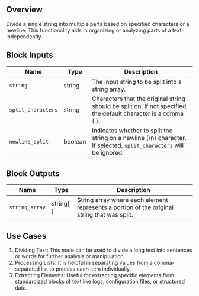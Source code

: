 ## Overview

Divide a single string into multiple parts based on specified characters or a newline. This functionality aids in organizing or analyzing parts of a text independently.

## Block Inputs

| Name               | Type    | Description                                                                                                         |
| ------------------ | ------- | ------------------------------------------------------------------------------------------------------------------- |
| `string`           | string  | The input string to be split into a string array.                                                                   |
| `split_characters` | string  | Characters that the original string should be split on. If not specified, the default character is a comma (,).     |
| `newline_split`    | boolean | Indicates whether to split the string on a newline (\n) character. If selected, `split_characters` will be ignored. |

## Block Outputs

| Name           | Type      | Description                                                                                 |
| -------------- | --------- | ------------------------------------------------------------------------------------------- |
| `string_array` | string[ ] | String array where each element represents a portion of the original string that was split. |

## Use Cases

1. Dividing Text: This node can be used to divide a long text into sentences or words for further analysis or manipulation.
2. Processing Lists: It is helpful in separating values from a comma-separated list to process each item individually.
3. Extracting Elements: Useful for extracting specific elements from standardized blocks of text like logs, configuration files, or structured data.

